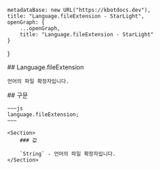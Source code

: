 
    metadataBase: new URL("https://kbotdocs.dev"),
    title: "Language.fileExtension - StarLight",
    openGraph: {
        ...openGraph,
        title: "Language.fileExtension - StarLight"
    }
}

<Section>
    ## Language.fileExtension

    언어의 파일 확장자입니다.
</Section>
<Section>
    ## 구문

    ~~~js
    language.fileExtension;
    ~~~

    <Section>
        ### 값

        `String` - 언어의 파일 확장자입니다.
    </Section>
</Section>